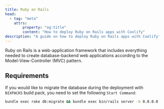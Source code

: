 ```yaml
---
title: Ruby on Rails
head:
  - tag: "meta"
    attrs:
        property: "og:title"
        content: "How to deploy Ruby on Rails apps with Coolify"
description: "A guide on how to deploy Ruby on Rails apps with Coolify"
---
```


Ruby on Rails is a web-application framework that includes everything needed to create database-backend web applications according to the Model-View-Controller (MVC) pattern.

## Requirements

If you would like to migrate the database during the deployment with `NIXPACKS` build pack, you need to set the following `Start Command`:

```bash
bundle exec rake db:migrate && bundle exec bin/rails server -b 0.0.0.0 -p ${PORT:-3000} -e $RAILS_ENV
```
